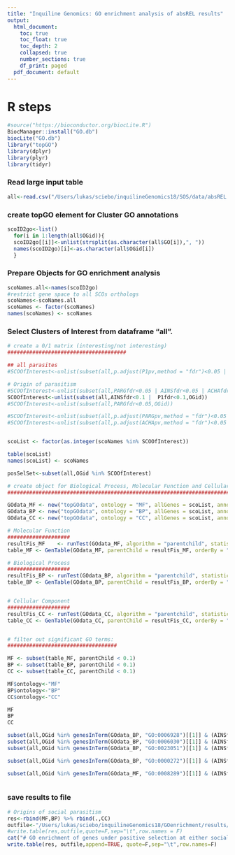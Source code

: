 ```yaml
---
title: "Inquiline Genomics: GO enrichment analysis of absREL results"
output:
  html_document:
    toc: true
    toc_float: true
    toc_depth: 2
    collapsed: true
    number_sections: true
    df_print: paged
  pdf_document: default
---
```

<STYLE TYPE="text/css">
<!--
  td{
    font-family: Arial; 
    font-size: 8pt;
    padding:0px;
    cellpadding="0";
    cellspacing="0"
  }
  th {
    font-family: Arial; 
    font-size: 8pt;
    height: 20px;
    font-weight: bold;
    text-align: right;
    background-color: #ccccff;
  }
  table { 
    border-spacing: 0px;
    border-collapse: collapse;
  }
--->
</STYLE>





# R steps
```r
#source("https://bioconductor.org/biocLite.R")
BiocManager::install("GO.db")
biocLite("GO.db")
library("topGO")
library(dplyr)
library(plyr)
library(tidyr)
```

### Read large input table
```r
all<-read.csv("/Users/lukas/sciebo/inquilineGenomics18/SOS/data/absREL.tsv",sep="\t")
```

### create topGO element for Cluster GO annotations
```r

scoID2go<-list()
  for(i in 1:length(all$OGid)){
  scoID2go[[i]]<-unlist(strsplit(as.character(all$GO[i]),", "))
  names(scoID2go)[i]<-as.character(all$OGid[i])
  }

```

### Prepare Objects for GO enrichment analysis
```r

scoNames.all<-names(scoID2go)
#restrict gene space to all SCOs orthologs
scoNames<-scoNames.all
scoNames <- factor(scoNames)
names(scoNames) <- scoNames

```


### Select Clusters of Interest from dataframe "all".
```r
# create a 0/1 matrix (interesting/not interesting)
######################################

## all parasites
#SCOOfInterest<-unlist(subset(all,p.adjust(P1pv,method = "fdr")<0.05 | p.adjust(AINSpv,method = "fdr")<0.05 | p.adjust(PARGpv,method = "fdr")<0.05 | p.adjust(ACHApv,method = "fdr")<0.05,OGid))

# Origin of parasitism
#SCOOfInterest<-unlist(subset(all,PARGfdr<0.05 | AINSfdr<0.05 | ACHAfdr<0.05 |  P1fdr<0.05,OGid))
SCOOfInterest<-unlist(subset(all,AINSfdr<0.1 |  P1fdr<0.1,OGid))
#SCOOfInterest<-unlist(subset(all,PARGfdr<0.05,OGid))

#SCOOfInterest<-unlist(subset(all,p.adjust(PARGpv,method = "fdr")<0.05 ,OGid))
#SCOOfInterest<-unlist(subset(all,p.adjust(ACHApv,method = "fdr")<0.05 ,OGid))


scoList <- factor(as.integer(scoNames %in% SCOOfInterest))

table(scoList)
names(scoList) <- scoNames

posSelSet<-subset(all,OGid %in% SCOOfInterest)

```


```r
# create object for Biological Process, Molecular Function and Cellular component:
##################################################################################

GOdata_MF <- new("topGOdata", ontology = "MF", allGenes = scoList, annot = annFUN.gene2GO, gene2GO = scoID2go)
GOdata_BP <- new("topGOdata", ontology = "BP", allGenes = scoList, annot = annFUN.gene2GO, gene2GO = scoID2go)
GOdata_CC <- new("topGOdata", ontology = "CC", allGenes = scoList, annot = annFUN.gene2GO, gene2GO = scoID2go)

# Molecular Function
####################
resultFis_MF 	<- runTest(GOdata_MF, algorithm = "parentchild", statistic = "fisher")
table_MF <- GenTable(GOdata_MF, parentChild = resultFis_MF, orderBy = "parentChild", ranksOf = "parentChild", topNodes = 200)

# Biological Process
####################
resultFis_BP <- runTest(GOdata_BP, algorithm = "parentchild", statistic = "fisher")
table_BP <- GenTable(GOdata_BP, parentChild = resultFis_BP, orderBy = "parentChild", ranksOf = "parentChild", topNodes = 200)


# Cellular Component
####################
resultFis_CC <- runTest(GOdata_CC, algorithm = "parentchild", statistic = "fisher")
table_CC <- GenTable(GOdata_CC, parentChild = resultFis_CC, orderBy = "parentChild", ranksOf = "parentChild", topNodes = 200)


# filter out significant GO terms:
###################################

MF <- subset(table_MF, parentChild < 0.1)
BP <- subset(table_BP, parentChild < 0.1)
CC <- subset(table_CC, parentChild < 0.1)

MF$ontology<-"MF"
BP$ontology<-"BP"
CC$ontology<-"CC"

MF
BP
CC
```
```r

subset(all,OGid %in% genesInTerm(GOdata_BP, "GO:0006928")[[1]] & (AINSfdr<0.05 | PARGfdr<0.05|P1fdr<0.05|ACHAfdr<0.05))
subset(all,OGid %in% genesInTerm(GOdata_BP, "GO:0006030")[[1]] & (AINSfdr<0.05 | PARGfdr<0.05|P1fdr<0.05|ACHAfdr<0.05))
subset(all,OGid %in% genesInTerm(GOdata_BP, "GO:0023051")[[1]] & (AINSfdr<0.05 | PARGfdr<0.05|P1fdr<0.05|ACHAfdr<0.05))

subset(all,OGid %in% genesInTerm(GOdata_BP, "GO:0000272")[[1]] & (AINSfdr<0.05 | PARGfdr<0.05|P1fdr<0.05|ACHAfdr<0.05))

subset(all,OGid %in% genesInTerm(GOdata_MF, "GO:0008289")[[1]] & (AINSfdr<0.05 | PARGfdr<0.05|P1fdr<0.05|ACHAfdr<0.05))



```

### save results to file
```r
# Origins of social parasitism
res<-rbind(MF,BP) %>% rbind(.,CC)
outfile<-"/Users/lukas/sciebo/inquilineGenomics18/GOenrichment/results/GOenrichment.absREL.parasiteOrigins.tsv"
#write.table(res,outfile,quote=F,sep="\t",row.names = F)
cat("# GO enrichment of genes under positive selection at either social parasite origin (AINS or P1) (at FDR<0.1). \n",file=outfile)
write.table(res, outfile,append=TRUE, quote=F,sep="\t",row.names=F)


```


